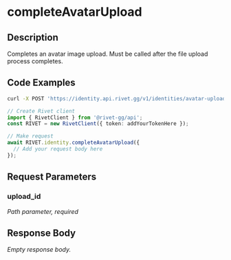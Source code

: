 

# completeAvatarUpload

## Description

Completes an avatar image upload. Must be called after the file upload process completes.


## Code Examples

<CodeGroup title='Request' tag='POST' label='https://identity.api.rivet.gg/v1/identities/avatar-upload/{upload_id}/complete'>

```bash {{ title: 'cURL' }}
curl -X POST 'https://identity.api.rivet.gg/v1/identities/avatar-upload/{upload_id}/complete'
```

```ts
// Create Rivet client
import { RivetClient } from '@rivet-gg/api';
const RIVET = new RivetClient({ token: addYourTokenHere });

// Make request
await RIVET.identity.completeAvatarUpload({
  // Add your request body here
});
```

</CodeGroup>


## Request Parameters


### upload_id

_Path parameter, required_





## Response Body

_Empty response body._
